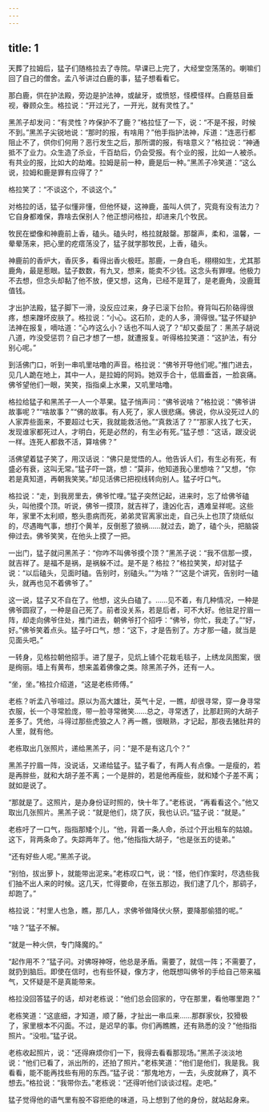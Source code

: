 ```yaml
---
---
---
```

title: 1
---



天葬了拉姆后，猛子们随格拉去了寺院。早课已上完了，大经堂空荡荡的。喇嘛们回了自己的僧舍。孟八爷讲过白鹿的事，猛子想看看它。

那白鹿，供在护法殿，旁边是护法神，或龇牙，或愤怒，怪模怪样。白鹿慈目垂视，眷顾众生。格拉说：“开过光了，一开光，就有灵性了。”

黑羔子却发问：“有灵性？咋保护不了鹿？”格拉怔了一下，说：“不是不报，时候不到。”黑羔子尖锐地说：“那时的报，有啥用？”他手指护法神，斥道：“连恶行都阻止不了，供你们何用？恶行发生之后，那所谓的报，有啥意义？”格拉说：“神通抵不了业力。众生造了杀业，千百劫后，仍会受报。有个业的报，比如一人被杀。有共业的报，比如大的劫难。拉姆是前一种，鹿是后一种。”黑羔子冷笑道：“这么说，拉姆和鹿是罪有应得了？”

格拉笑了：“不谈这个，不谈这个。”

对格拉的话，猛子似懂非懂，但他怀疑，这神鹿，虽叫人供了，究竟有没有法力？它自身都难保，靠啥去保别人？他正想问格拉，却进来几个牧民。

牧民在塑像和神鹿前上香，磕头。磕头时，格拉就敲罄。那罄声，柔和，温馨，一晕晕荡来，把心里的疙瘩荡没了，猛子就学那牧民，上香，磕头。

神鹿前的香炉大，香灰多，看得出香火极旺。那鹿，一身白毛，栩栩如生，尤其那鹿角，最是惹眼。猛子数数，有九叉，想来，能卖不少钱。这念头有罪哩。他极力不去想，但念头却黏了他不放，便又想，这角，已经不是茸了，是老鹿角，没鹿茸值钱。

才出护法殿，猛子脚下一滑，没反应过来，身子已滚下台阶。脊背叫石阶硌得很疼，想来蹭坏皮肤了。格拉说：“小心。这石阶，走的人多，滑得很。”猛子怀疑护法神在报复，嘀咕道：“心咋这么小？话也不叫人说了？”却又委屈了：黑羔子胡说八道，咋没受惩罚？自己才想了一想，就遭报复。听得格拉笑道：“这护法，有分别心呢。”

到活佛门口，听到一串叽里咕噜的声音。格拉说：“佛爷开导他们呢。”推门进去，见几人跪在地上，其中一人，是拉姆的阿妈。她双手合十，低眉垂首，一脸哀痛。佛爷望他们一眼，笑笑，指指桌上水果，又叽里咕噜。

格拉给猛子和黑羔子一人一个苹果。猛子悄声问：“佛爷说啥？”格拉说：“佛爷讲故事呢？”“啥故事？”“佛的故事。有人死了，家人很悲痛。佛说，你从没死过人的人家弄些面来，不要超过七天，我就能救活他。”“真救活了？”“那家人找了七天，发现谁家都死过人，才明白，死是必然的，有生必有死。”猛子想：“这话，跟没说一样。连死人都救不活，算啥佛？”

活佛望着猛子笑了，用汉话说：“佛只是觉悟的人。他告诉人们，有生必有死，有盛必有衰，这叫无常。”猛子吓一跳，想：“莫非，他知道我心里想啥？”又想，“你若是真知道，再朝我笑笑。”却见活佛已把视线转向别人。猛子吁口气。

格拉说：“走，到我房里去，佛爷忙哩。”猛子突然记起，进来时，忘了给佛爷磕头，叫他摸个顶。听说，佛爷一摸顶，就吉祥了，逢凶化吉，遇难呈祥呢。这些年，家里不太利顺，憨头患病而死，弟弟灵官离家出走，自己头上也顶了烧纸似的，尽遇晦气事，想打个黄羊，反倒惹了狼祸……就过去，跪了，磕个头，把脑袋伸过去。佛爷笑笑，在他头上摸了一把。

一出门，猛子就问黑羔子：“你咋不叫佛爷摸个顶？”黑羔子说：“我不信那一摸，就吉祥了。是福不是祸，是祸躲不过。是不是？格拉？”格拉笑笑，却对猛子说：“以后磕头，见面时磕。告别时，别磕头。”“为啥？”“这是个讲究，告别时一磕头，就再也见不着佛爷了。”

这一说，猛子又不自在了。他想，这头白磕了。……见不着，有几种情况，一种是佛爷圆寂了，一种是自己死了。前者没关系，若是后者，可不大好。他驻足拧眉一阵，却走向佛爷住处，推门进去，朝佛爷打个招呼：“佛爷，你忙，我走了。”“好，好。”佛爷笑着点头。猛子吁口气，想：“这下，才是告别了。方才那一磕，就当是见面头吧。”

一转身，见格拉朝他招手。进了屋子，见炕上铺个花栽毛毯子，上绣龙凤图案，很是绚丽。墙上有黄布，想来盖着佛像之类。除黑羔子外，还有一人。

“坐，坐。”格拉介绍道，“这是老栋师傅。”

老栋？听孟八爷喧过。原以为高大雄壮，英气十足，一瞧，却很寻常，穿一身寻常衣服，长一个寻常脸庞，带一脸寻常微笑……总之，寻常透了，比那赶网的大胡子差多了。凭他，斗得过那些虎狼之人？再一瞧，很眼熟，才记起，那夜去猪肚井的人里，就有他。

老栋取出几张照片，递给黑羔子，问：“是不是有这几个？”

黑羔子拧眉一阵，没说话，又递给猛子。猛子看了，有两人有点像。一是瘦的，若是再胖些，就和大胡子差不离；一个是胖的，若是他再瘦些，就和矮个子差不离；就如是说了。

“那就是了。这照片，是办身份证时照的，快十年了。”老栋说，“再看看这个。”他又取出几张照片。黑羔子说：“就是他们，烧了灰，我也认识。”猛子说：“就是。”

老栋吁了一口气，指指那矮个儿，“他，背着一条人命，杀过个开出租车的姑娘。这下，背两条命了。失踪两年了。他，”他指指大胡子，“也是张五的徒弟。”

“还有好些人呢。”黑羔子说。

“别怕，拔出萝卜，就能带出泥来。”老栋叹口气，说：“怪，他们作案时，尽选些我们抽不出人来的时候。这几天，忙得要命，在张五那边，我们逮了几个，那鹞子，却跑了。”

格拉说：“村里人也急，瞧，那几人，求佛爷做降伏火祭，要降那偷猎的呢。”

“啥？”猛子不解。

“就是一种火供，专门降魔的。”

“起作用不？”猛子问。对佛呀神呀，他总是矛盾。需要了，就信一阵；不需要了，就扔到脑后。即使在信时，也有些怀疑，像方才，他既想叫佛爷的手给自己带来福气，又怀疑是不是真能带来。

格拉没回答猛子的话，却对老栋说：“他们总会回家的，守在那里，看他哪里跑？”

老栋笑道：“这底细，才知道，顺了藤，才扯出一串瓜来……那群家伙，狡猾极了，家里根本不闪面。不过，是迟早的事。你们再瞧瞧，还有熟悉的没？”他指指照片。“没啦。”猛子说。

老栋收起照片，说：“还得麻烦你们一下，我得去看看那现场。”黑羔子淡淡地说：“他们已看了，派出所的，还拍了照片。”老栋笑道：“他们是他们，我是我。我看看，能不能再找些有用的东西。”猛子说：“那鬼地方，一去，头皮就麻了，真不想去。”格拉说：“我带你去。”老栋说：“还得听他们谈谈过程。走吧。”

猛子觉得他的语气里有股不容拒绝的味道，马上想到了他的身份，就站起身来。